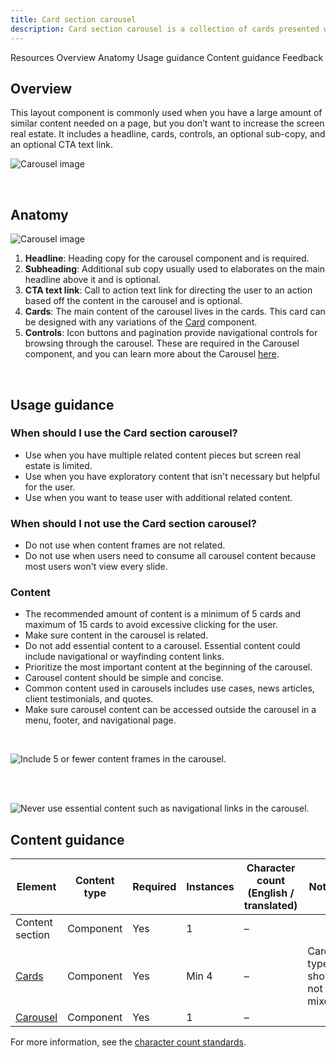 ```yaml
---
title: Card section carousel
description: Card section carousel is a collection of cards presented within a carousel related to a given topic for users to explore.
---
```



<ComponentDescription name="Card section carousel" type="layout" />

<AnchorLinks>

<AnchorLink>Resources</AnchorLink>
<AnchorLink>Overview</AnchorLink>
<AnchorLink>Anatomy</AnchorLink>
<AnchorLink>Usage guidance</AnchorLink>
<AnchorLink>Content guidance</AnchorLink>
<AnchorLink>Feedback</AnchorLink>

</AnchorLinks>

<ResourceLinks name="Card section carousel" type="layout" />

## Overview

This layout component is commonly used when you have a large amount of similar content needed on a page, but you don’t want to increase the screen real estate. It includes a headline, cards, controls, an optional sub-copy, and an optional CTA text link.

![Carousel image](../../images/component/card-section-carousel/carousel-intro.jpg)

<br />

## Anatomy

![Carousel image](../../images/component/card-section-carousel/carousel-anatomy.jpg)

1. **Headline**: Heading copy for the carousel component and is required.
2. **Subheading**: Additional sub copy usually used to elaborates on the main headline above it and is optional.
3. **CTA text link**: Call to action text link for directing the user to an action based off the content in the carousel and is optional.
4. **Cards**: The main content of the carousel lives in the cards. This card can be designed with any variations of the [Card](https://www.ibm.com/standards/carbon/components/card) component.
5. **Controls**: Icon buttons and pagination provide navigational controls for browsing through the carousel. These are required in the Carousel component, and you can learn more about the Carousel [here](https://www.ibm.com/standards/carbon/components/carousel).

<br />

## Usage guidance

### When should I use the Card section carousel?

- Use when you have multiple related content pieces but screen real estate is limited.
- Use when you have exploratory content that isn't necessary but helpful for the user.
- Use when you want to tease user with additional related content.

### When should I not use the Card section carousel?

- Do not use when content frames are not related.
- Do not use when users need to consume all carousel content because most users won't view every slide.

### Content

- The recommended amount of content is a minimum of 5 cards and maximum of 15 cards to avoid excessive clicking for the user.
- Make sure content in the carousel is related.
- Do not add essential content to a carousel. Essential content could include navigational or wayfinding content links.
- Prioritize the most important content at the beginning of the carousel.
- Carousel content should be simple and concise.
- Common content used in carousels includes use cases, news articles, client testimonials, and quotes.
- Make sure carousel content can be accessed outside the carousel in a menu, footer, and navigational page.

<br />

<Row>
<Column colMd={8} colLg={12} >
  <DoDontExample caption="It is not recommended to exceed 5 paginations of content within the carousel.">

![Include 5 or fewer content frames in the carousel. ](../../images/component/card-section-carousel/carousel-do-not-1.jpg)

  </DoDontExample>
</Column>
</Row>

<br />

<br />

<Row>
<Column colMd={8} colLg={12}>
  <DoDontExample caption="Never use essential content such as navigational links in the carousel.">

![Never use essential content such as navigational links in the carousel.](../../images/component/card-section-carousel/carousel-do-not-2.jpg)

  </DoDontExample>
</Column>
</Row>

## Content guidance

| Element                                                                 | Content type  | Required | Instances | Character count <br/>(English / translated) | Notes                   |
| ----------------------------------------------------------------------- | ------------- | -------- | --------- | ------------------------------------------- | ------------------------|
| Content section                                                         | Component     | Yes       | 1        |                              –              |                         |
| [Cards](hhttps://www.ibm.com/standards/carbon/components/cards/)      | Component     | Yes       | Min 4    |             –                               | Card types should not be mixed. |
| [Carousel](https://www.ibm.com/standards/carbon/components/carousel)    | Component     | Yes       | 1        |    –                                        |                         |

For more information, see the [character count standards](https://www.ibm.com/standards/carbon/guidelines/content/#character-count-standards).

<ComponentFooter name="Card section carousel" type="layout" />
